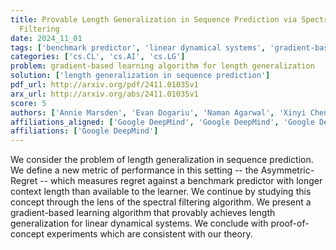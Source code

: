 ```yaml
---
title: Provable Length Generalization in Sequence Prediction via Spectral
  Filtering
date: 2024_11_01
tags: ['benchmark predictor', 'linear dynamical systems', 'gradient-based learning algorithm', 'length generalization', 'spectral filtering algorithm', 'Asymmetric-Regret', 'sequence prediction']
categories: ['cs.CL', 'cs.AI', 'cs.LG']
problem: gradient-based learning algorithm for length generalization
solution: ['length generalization in sequence prediction']
pdf_url: http://arxiv.org/pdf/2411.01035v1
arx_url: http://arxiv.org/abs/2411.01035v1
score: 5
authors: ['Annie Marsden', 'Evan Dogariu', 'Naman Agarwal', 'Xinyi Chen', 'Daniel Suo', 'Elad Hazan']
affiliations_aligned: ['Google DeepMind', 'Google DeepMind', 'Google DeepMind', 'Google DeepMind', 'Google DeepMind', 'Google DeepMind']
affiliations: ['Google DeepMind']
---
```



We consider the problem of length generalization in sequence prediction. We
define a new metric of performance in this setting -- the Asymmetric-Regret --
which measures regret against a benchmark predictor with longer context length
than available to the learner. We continue by studying this concept through the
lens of the spectral filtering algorithm. We present a gradient-based learning
algorithm that provably achieves length generalization for linear dynamical
systems. We conclude with proof-of-concept experiments which are consistent
with our theory.